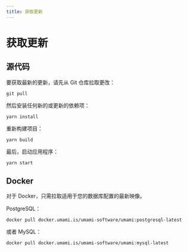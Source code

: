 ```yaml
---
title: 获取更新
---
```


# 获取更新

## 源代码

要获取最新的更新，请先从 Git 仓库拉取更改：

```shell
git pull
```

然后安装任何新的或更新的依赖项：

```shell
yarn install
```

重新构建项目：

```shell
yarn build
```

最后，启动应用程序：

```shell
yarn start
```

## Docker

对于 Docker，只需拉取适用于您的数据库配置的最新映像。

PostgreSQL：

```shell
docker pull docker.umami.is/umami-software/umami:postgresql-latest
```

或者 MySQL：

```shell
docker pull docker.umami.is/umami-software/umami:mysql-latest
```
